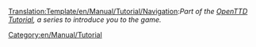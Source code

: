<noinclude>[[Translation:Template/en/Manual/Tutorial/Navigation]]</noinclude>:''Part of the [[en/Manual/Main Page|OpenTTD Tutorial]], a series to introduce you to the game.''
<includeonly>
[[Category:en/Manual/Tutorial]]
</includeonly>